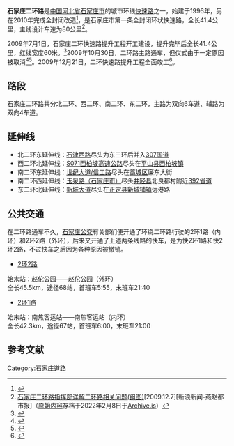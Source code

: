 
'''石家庄二环路'''是[[中国|中国]][[河北省|河北省]][[石家庄市|石家庄市]]的城市环线[[快速路|快速路]]之一，始建于1996年，另在2010年完成全封闭改造<ref>{{Cite web|url=http://www.sjz.gov.cn/col/1609405465981/2021/12/24/1640308594512.html|title=完善城市路网 拉伸城市框架 省会二环路沿线8大工程项目全面推进|date=2021-12-24|publisher=石家庄新闻网|language=zh-cn|archive-url=https://web.archive.org/web/20220324061802/http://www.sjz.gov.cn/col/1609405465981/2021/12/24/1640308594512.html|archive-date=2022-03-24}}</ref>，是石家庄市第一条全封闭环状快速路，全长41.4公里，主线设计车速为80公里<ref>[https://news.sina.com.cn/o/2009-12-07/054016728913s.shtml 石家庄二环路指挥部详解二环路相关问题(组图)][2009.12.7][新浪新闻-燕赵都市报]（[http://archive.today/2022.02.08-123724/https://news.sina.com.cn/o/2009-12-07/054016728913s.shtml 原始内容]存档于2022年2月8日于[[Archive.is|Archive.is]]）</ref>。

2009年7月1日，石家庄二环快速路提升工程开工建设，提升完毕后全长41.4公里，红线宽度60米。<ref>{{Cite news|url=http://news.sjzdaily.com.cn/2009/07/02/9999739.html|title=总投资30.5亿元二环快速路提升工程启动|author=刘娴 靳晓磊|work=石家庄日报|publisher=石家庄日报社|date=2009-07-02|language=zh-cn|archiveurl=https://web.archive.org/web/20220324094103/http://news.sjzdaily.com.cn/2009/07/02/9999739.html|archivedate=2022-03-24}}</ref>2009年10月30日，二环路主路通车，但仪式由于一定原因被取消<ref>{{Cite news|url=http://news.sjzcity.com/2009/14282.shtml|title=石家庄二环路今日通车 仪式取消|author=杨利军|date=2009-10-31|language=zh-cn}}</ref><ref>{{Cite news|title=二环路主桥主线通车|author=董永博|work=石家庄日报|publisher=石家庄日报社|date=2009-10-31|language=zh-cn|edition=首版}}</ref>。2009年12月21日，二环快速路提升工程全面竣工<ref>{{Cite news|title=二环快速路提升工程全面竣工|author=张明星|work=石家庄日报|publisher=石家庄日报社|date=2009-12-22|language=zh-cn|location=石家庄}}</ref>。

==路段==
石家庄二环路共分北二环、西二环、南二环、东二环，主路为双向6车道、辅路为双向4车道。

== 延伸线 ==
*北二环东延伸线：[[石津西路（石家庄市）|石津西路]]尽头为东三环后并入[[307国道|307国道]]
*西二环北延伸线：[[西柏坡高速公路|S071西柏坡高速公路]]尽头在[[平山县|平山县]][[西柏坡镇|西柏坡镇]]
*南二环东延伸线：[[世纪大道（石家庄市）|世纪大道/信工路]]尽头在[[藁城区|藁城区]]廉东大街
*南二环西延伸线：[[玉泉路（石家庄市）|玉泉路（石家庄市）]]尽头[[井陉县|井陉县]]北良都村附近[[392省道（河北省）|392省道]]
*东二环北延伸线：[[新城大道（石家庄市）|新城大道]]尽头在[[正定县|正定县]][[新城铺镇|新城铺镇]]远港路

== 公共交通 ==
在二环路通车不久，[[石家庄公交|石家庄公交]]有关部们便开通了环绕二环路行驶的2环1路（内环）和2环2路（外环），后来又开通了上述两条线路的快车，是为快2环1路和快2环2路，不过快车之后因为各种原因被撤销。
*[[石家庄公交2环2路|2环2路]]
始末站：赵佗公园——赵佗公园（外环）<br>
全长45.5km，途径68站，首班车5:55，末班车21:40
*[[石家庄公交2环1路|2环1路]]
始末站：南焦客运站——南焦客运站（内环）<br>
全长42.3km，途径67站，首班车6:00，末班车21:00
== 参考文献 ==
{{reflist}}
[[Category:石家庄道路|Category:石家庄道路]]